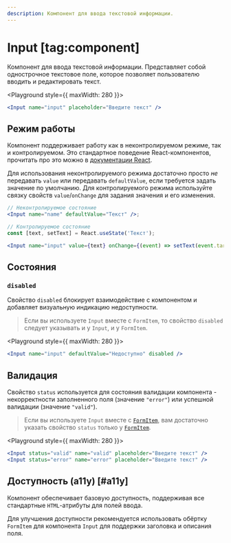 ```yaml
---
description: Компонент для ввода текстовой информации.
---
```


<Overview group="forms">

# Input [tag:component]

Компонент для ввода текстовой информации. Представляет собой однострочное текстовое поле, которое позволяет пользователю вводить и редактировать текст.

</Overview>

<Playground style={{ maxWidth: 280 }}>
  ```jsx
  <Input name="input" placeholder="Введите текст" />
  ```
</Playground>

## Режим работы

Компонент поддерживает работу как в неконтролируемом режиме, так и контролируемом. Это стандартное поведение
React-компонентов, прочитать про это можно в [документации React](https://react.dev/reference/react-dom/components/input#controlling-an-input-with-a-state-variable).

Для использования неконтролируемого режима достаточно просто _не_ передавать `value` или передавать `defaultValue`, если
требуется задать значение по умолчанию.
Для контролируемого режима используйте связку свойств `value`/`onChange` для задания значения и его изменения.

```jsx
// Неконтролируемое состояние
<Input name="name" defaultValue="Текст" />;

// Контролируемое состояние
const [text, setText] = React.useState('Текст');

<Input name="input" value={text} onChange={(event) => setText(event.target.value)} />;
```

## Состояния

### `disabled`

Свойство `disabled` блокирует взаимодействие с компонентом и добавляет визуальную индикацию недоступности.

> Если вы используете `Input` вместе с `FormItem`, то свойство `disabled` следует указывать и у `Input`, и у `FormItem`.

<Playground style={{ maxWidth: 280 }}>
  ```jsx
  <Input name="input" defaultValue="Недоступно" disabled />
  ```
</Playground>

## Валидация

Свойство `status` используется для состояния валидации компонента - некорректности заполненного поля (значение `"error"`)
или успешной валидации (значение `"valid"`).

> Если вы используете `Input` вместе с [`FormItem`](/components/form-item), вам достаточно указать свойство `status` только у
> [`FormItem`](/components/form-item).

<Playground style={{ maxWidth: 280 }}>
  ```jsx
  <Input status="valid" name="valid" placeholder="Введите текст" />
  <Input status="error" name="error" placeholder="Введите текст" />
  ```
</Playground>

## Доступность (a11y) [#a11y]

Компонент обеспечивает базовую доступность, поддерживая все стандартные `HTML`-атрибуты для полей ввода.

Для улучшения доступности рекомендуется использовать обёртку `FormItem` для компонента `Input` для
поддержки заголовка и описания поля.
